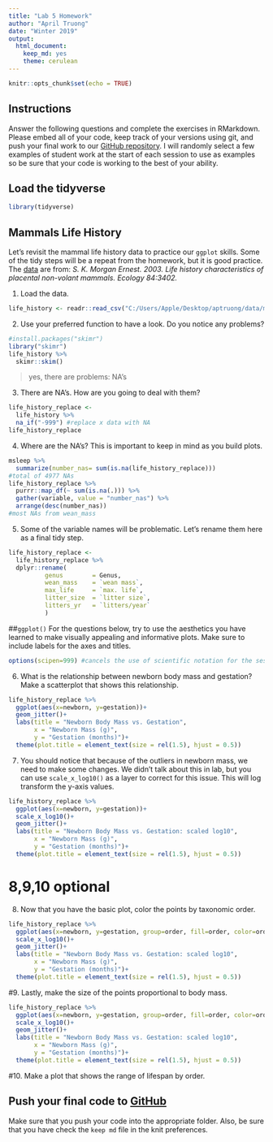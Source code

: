 ```yaml
---
title: "Lab 5 Homework"
author: "April Truong"
date: "Winter 2019"
output:
  html_document:
    keep_md: yes
    theme: cerulean
---
```


```r
knitr::opts_chunk$set(echo = TRUE)
```

## Instructions
Answer the following questions and complete the exercises in RMarkdown. Please embed all of your code, keep track of your versions using git, and push your final work to our [GitHub repository](https://github.com/FRS417-DataScienceBiologists). I will randomly select a few examples of student work at the start of each session to use as examples so be sure that your code is working to the best of your ability.

## Load the tidyverse
```r
library(tidyverse)
```

## Mammals Life History
Let's revisit the mammal life history data to practice our `ggplot` skills. Some of the tidy steps will be a repeat from the homework, but it is good practice. The [data](http://esapubs.org/archive/ecol/E084/093/) are from: *S. K. Morgan Ernest. 2003. Life history characteristics of placental non-volant mammals. Ecology 84:3402.*

1. Load the data.
```r
life_history <- readr::read_csv("C:/Users/Apple/Desktop/aptruong/data/mammal_lifehistories_v2.csv")
```

2. Use your preferred function to have a look. Do you notice any problems?
```r
#install.packages("skimr")
library("skimr")
life_history %>% 
  skimr::skim()
```
> yes, there are problems: NA's

3. There are NA's. How are you going to deal with them?
```r
life_history_replace <- 
  life_history %>% 
  na_if("-999") #replace x data with NA
life_history_replace
```


4. Where are the NA's? This is important to keep in mind as you build plots.
```r
msleep %>% 
  summarize(number_nas= sum(is.na(life_history_replace))) 
#total of 4977 NAs
life_history_replace %>% 
  purrr::map_df(~ sum(is.na(.))) %>%
  gather(variable, value = "number_nas") %>%
  arrange(desc(number_nas))
#most NAs from wean_mass
```


5. Some of the variable names will be problematic. Let's rename them here as a final tidy step.

```r
life_history_replace <- 
  life_history_replace %>% 
  dplyr::rename(
          genus        = Genus,
          wean_mass    = `wean mass`,
          max_life     = `max. life`,
          litter_size  = `litter size`,
          litters_yr   = `litters/year`
          )
```

##`ggplot()`
For the questions below, try to use the aesthetics you have learned to make visually appealing and informative plots. Make sure to include labels for the axes and titles.
```r
options(scipen=999) #cancels the use of scientific notation for the session
```

6. What is the relationship between newborn body mass and gestation? Make a scatterplot that shows this relationship. 
```r
life_history_replace %>% 
  ggplot(aes(x=newborn, y=gestation))+
  geom_jitter()+
  labs(title = "Newborn Body Mass vs. Gestation",
       x = "Newborn Mass (g)",
       y = "Gestation (months)")+ 
  theme(plot.title = element_text(size = rel(1.5), hjust = 0.5))
```


7. You should notice that because of the outliers in newborn mass, we need to make some changes. We didn't talk about this in lab, but you can use `scale_x_log10()` as a layer to correct for this issue. This will log transform the y-axis values.
```r
life_history_replace %>% 
  ggplot(aes(x=newborn, y=gestation))+
  scale_x_log10()+
  geom_jitter()+
  labs(title = "Newborn Body Mass vs. Gestation: scaled log10",
       x = "Newborn Mass (g)",
       y = "Gestation (months)")+ 
  theme(plot.title = element_text(size = rel(1.5), hjust = 0.5))
```


# 8,9,10 optional

8. Now that you have the basic plot, color the points by taxonomic order.
```r
life_history_replace %>% 
  ggplot(aes(x=newborn, y=gestation, group=order, fill=order, color=order))+
  scale_x_log10()+
  geom_jitter()+
  labs(title = "Newborn Body Mass vs. Gestation: scaled log10",
       x = "Newborn Mass (g)",
       y = "Gestation (months)")+ 
  theme(plot.title = element_text(size = rel(1.5), hjust = 0.5))
```


#9. Lastly, make the size of the points proportional to body mass.
```r
life_history_replace %>% 
  ggplot(aes(x=newborn, y=gestation, group=order, fill=order, color=order, size=order))+
  scale_x_log10()+
  geom_jitter()+
  labs(title = "Newborn Body Mass vs. Gestation: scaled log10",
       x = "Newborn Mass (g)",
       y = "Gestation (months)")+ 
  theme(plot.title = element_text(size = rel(1.5), hjust = 0.5))
```


#10. Make a plot that shows the range of lifespan by order.


## Push your final code to [GitHub](https://github.com/FRS417-DataScienceBiologists)
Make sure that you push your code into the appropriate folder. Also, be sure that you have check the `keep md` file in the knit preferences.
